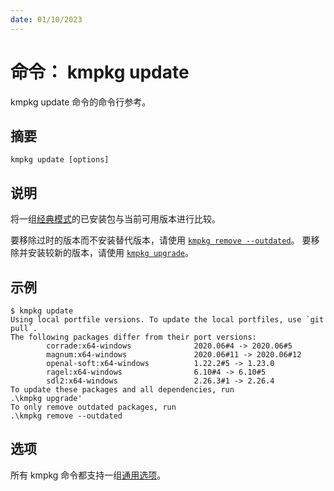 ---
date: 01/10/2023
---
# 命令： kmpkg update

kmpkg update 命令的命令行参考。

## 摘要

```console
kmpkg update [options]
```

## 说明

将一组[经典模式][Classic mode]的已安装包与当前可用版本进行比较。

要移除过时的版本而不安装替代版本，请使用 [`kmpkg remove --outdated`](remove.mdx)。 要移除并安装较新的版本，请使用 [`kmpkg upgrade`](upgrade.mdx)。

## 示例

```console
$ kmpkg update
Using local portfile versions. To update the local portfiles, use `git pull`.
The following packages differ from their port versions:
        corrade:x64-windows              2020.06#4 -> 2020.06#5
        magnum:x64-windows               2020.06#11 -> 2020.06#12
        openal-soft:x64-windows          1.22.2#5 -> 1.23.0
        ragel:x64-windows                6.10#4 -> 6.10#5
        sdl2:x64-windows                 2.26.3#1 -> 2.26.4
To update these packages and all dependencies, run
.\kmpkg upgrade'
To only remove outdated packages, run
.\kmpkg remove --outdated
```

## 选项

所有 kmpkg 命令都支持一组[通用选项](common-options.mdx)。

[Classic mode]: ../concepts/classic-mode.mdx
